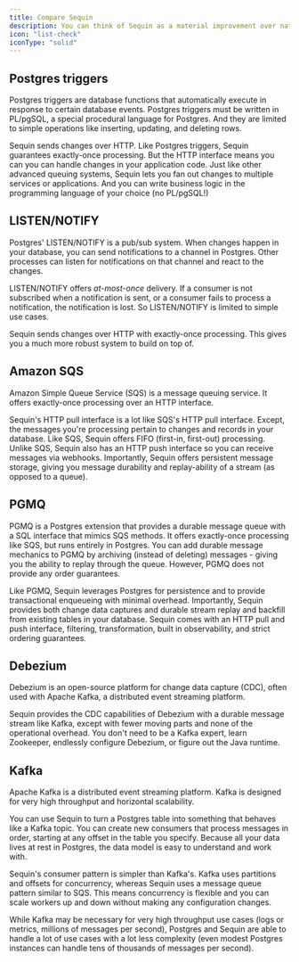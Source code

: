 ```yaml
---
title: Compare Sequin
description: You can think of Sequin as a material improvement over native Postgres triggers and LISTEN/NOTIFY. But because Sequin comes with a durable, persistent message stream, you can use Sequin to replace other queues and streaming systems like SQS and Kafka.
icon: "list-check"
iconType: "solid"
---
```


## Postgres triggers

Postgres triggers are database functions that automatically execute in response to certain database events. Postgres triggers must be written in PL/pgSQL, a special procedural language for Postgres. And they are limited to simple operations like inserting, updating, and deleting rows.

Sequin sends changes over HTTP. Like Postgres triggers, Sequin guarantees exactly-once processing. But the HTTP interface means you can you can handle changes in your application code. Just like other advanced queuing systems, Sequin lets you fan out changes to multiple services or applications. And you can write business logic in the programming language of your choice (no PL/pgSQL!)

## LISTEN/NOTIFY

Postgres' LISTEN/NOTIFY is a pub/sub system. When changes happen in your database, you can send notifications to a channel in Postgres. Other processes can listen for notifications on that channel and react to the changes.

LISTEN/NOTIFY offers _at-most-once_ delivery. If a consumer is not subscribed when a notification is sent, or a consumer fails to process a notification, the notification is lost. So LISTEN/NOTIFY is limited to simple use cases.

Sequin sends changes over HTTP with exactly-once processing. This gives you a much more robust system to build on top of.

## Amazon SQS

Amazon Simple Queue Service (SQS) is a message queuing service. It offers exactly-once processing over an HTTP interface.

Sequin's HTTP pull interface is a lot like SQS's HTTP pull interface. Except, the messages you're processing pertain to changes and records in your database. Like SQS, Sequin offers FIFO (first-in, first-out) processing. Unlike SQS, Sequin also has an HTTP push interface so you can receive messages via webhooks. Importantly, Sequin offers persistent message storage, giving you message durability and replay-ability of a stream (as opposed to a queue).

## PGMQ

PGMQ is a Postgres extension that provides a durable message queue with a SQL interface that mimics SQS methods. It offers exactly-once processing like SQS, but runs entirely in Postgres. You can add durable message mechanics to PGMQ by archiving (instead of deleting) messages - giving you the ability to replay through the queue. However, PGMQ does not provide any order guarantees.

Like PGMQ, Sequin leverages Postgres for persistence and to provide transactional enqueueing with minimal overhead. Importantly, Sequin provides both change data captures and durable stream replay and backfill from existing tables in your database. Sequin comes with an HTTP pull and push interface, filtering, transformation, built in observability, and strict ordering guarantees.

## Debezium

Debezium is an open-source platform for change data capture (CDC), often used with Apache Kafka, a distributed event streaming platform.

Sequin provides the CDC capabilities of Debezium with a durable message stream like Kafka, except with fewer moving parts and none of the operational overhead. You don't need to be a Kafka expert, learn Zookeeper, endlessly configure Debezium, or figure out the Java runtime.

## Kafka

Apache Kafka is a distributed event streaming platform. Kafka is designed for very high throughput and horizontal scalability.

You can use Sequin to turn a Postgres table into something that behaves like a Kafka topic. You can create new consumers that process messages in order, starting at any offset in the table you specify. Because all your data lives at rest in Postgres, the data model is easy to understand and work with.

Sequin's consumer pattern is simpler than Kafka's. Kafka uses partitions and offsets for concurrency, whereas Sequin uses a message queue pattern similar to SQS. This means concurrency is flexible and you can scale workers up and down without making any configuration changes.

While Kafka may be necessary for very high throughput use cases (logs or metrics, millions of messages per second), Postgres and Sequin are able to handle a lot of use cases with a lot less complexity (even modest Postgres instances can handle tens of thousands of messages per second).

